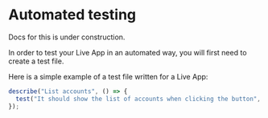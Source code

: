 
# Automated testing

<Callout type="warning" emoji="⚠️">
  Docs for this is under construction.
</Callout>

In order to test your Live App in an automated way, you will first need to create a test file.

Here is a simple example of a test file written for a Live App:

```ts
describe("List accounts", () => {
  test("It should show the list of accounts when clicking the button", () => {});
});
```

